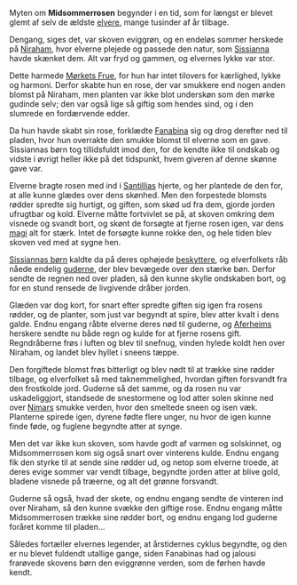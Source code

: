 {{title:Midsommerrosen}}
{{author:Laura Holmegaard}}
{{timestamp:2011-01-06T14:29:32Z}}
{{copyright:Midsommerrosen}}
Myten om '''Midsommerrosen''' begynder i en tid, som for længst er blevet glemt af selv de ældste [[elver|elvere]], mange tusinder af år tilbage.

Dengang, siges det, var skoven eviggrøn, og en endeløs sommer herskede på [[Niraham]], hvor elverne plejede og passede den natur, som [[Sissianna]] havde skænket dem. Alt var fryd og gammen, og elvernes lykke var stor.

Dette harmede [[Mørkets Frue]], for hun har intet tilovers for kærlighed, lykke og harmoni. Derfor skabte hun en rose, der var smukkere end nogen anden blomst på Niraham, men planten var ikke blot underskøn som den mørke gudinde selv; den var også lige så giftig som hendes sind, og i den slumrede en fordærvende edder.

Da hun havde skabt sin rose, forklædte [[Fanabina]] sig og drog derefter ned til pladen, hvor hun overrakte den smukke blomst til elverne som en gave. Sissiannas børn tog tillidsfuldt imod den, for de kendte ikke til ondskab og vidste i øvrigt heller ikke på det tidspunkt, hvem giveren af denne skønne gave var.

Elverne bragte rosen med ind i [[Santillia|Santillias]] hjerte, og her plantede de den for, at alle kunne glædes over dens skønhed. Men den forpestede blomsts rødder spredte sig hurtigt, og giften, som skød ud fra dem, gjorde jorden ufrugtbar og kold. Elverne måtte fortvivlet se på, at skoven omkring dem visnede og svandt bort, og skønt de forsøgte at fjerne rosen igen, var dens [[magi]] alt for stærk. Intet de forsøgte kunne rokke den, og hele tiden blev skoven ved med at sygne hen.

[[Sissiannas børn]] kaldte da på deres ophøjede [[den elviske panteon|beskyttere]], og elverfolkets råb nåede endelig [[guderne]], der blev bevægede over den stærke bøn. Derfor sendte de regnen ned over pladen, så den kunne skylle ondskaben bort, og for en stund rensede de livgivende dråber jorden.

Glæden var dog kort, for snart efter spredte giften sig igen fra rosens rødder, og de planter, som just var begyndt at spire, blev atter kvalt i dens galde. Endnu engang råbte elverne deres nød til guderne, og [[Aferheim|Aferheims]] herskere sendte nu både regn og kulde for at fjerne rosens gift. Regndråberne frøs i luften og blev til snefnug, vinden hylede koldt hen over Niraham, og landet blev hyllet i sneens tæppe.

Den forgiftede blomst frøs bitterligt og blev nødt til at trække sine rødder tilbage, og elverfolket så med taknemmelighed, hvordan giften forsvandt fra den frostkolde jord. Guderne så det samme, og da rosen nu var uskadeliggjort, standsede de snestormene og lod atter solen skinne ned over [[Nimar|Nimars]] smukke verden, hvor den smeltede sneen og isen væk. Planterne spirede igen, dyrene fødte flere unger, nu hvor de igen kunne finde føde, og fuglene begyndte atter at synge.

Men det var ikke kun skoven, som havde godt af varmen og solskinnet, og Midsommerrosen kom sig også snart over vinterens kulde. Endnu engang fik den styrke til at sende sine rødder ud, og netop som elverne troede, at deres evige sommer var vendt tilbage, begyndte jorden atter at blive gold, bladene visnede på træerne, og alt det grønne forsvandt.

Guderne så også, hvad der skete, og endnu engang sendte de vinteren ind over Niraham, så den kunne svække den giftige rose. Endnu engang måtte Midsommerrosen trække sine rødder bort, og endnu engang lod guderne foråret komme til pladen…

Således fortæller elvernes legender, at årstidernes cyklus begyndte, og den er nu blevet fuldendt utallige gange, siden Fanabinas had og jalousi frarøvede skovens børn den eviggrønne verden, som de førhen havde kendt.